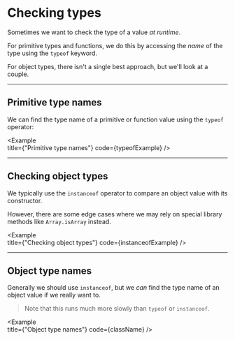 
# Checking types

Sometimes we want to check the type of a value _at runtime_. 

For primitive types and functions, we do this by accessing the _name_ of the type using the `typeof` keyword.

For object types, there isn't a single best approach, but we'll look at a couple.

---

## Primitive type names

We can find the type name of a primitive or function value using the `typeof` operator:

<Example   
  title={"Primitive type names"}
  code={typeofExample}
/>

---

## Checking object types

We typically use the `instanceof` operator to compare an object value with its constructor.

However, there are some edge cases where we may rely on special library methods like `Array.isArray` instead. 

<Example   
  title={"Checking object types"}
  code={instanceofExample}
/>

---

## Object type names

Generally we should use `instanceof`, but we _can_ find the type name of an object value if we really want to.

> Note that this runs much more slowly than `typeof` or `instanceof`.

<Example   
  title={"Object type names"}
  code={className}
/>
